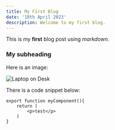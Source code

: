 ```yaml
---
title: My First Blog
date: '18th April 2023'
description: Welcome to my first blog.
---
```


This is my **first** blog post using _markdown_.

### My subheading

Here is an image:

![Laptop on Desk](/img/laptop.jpg)

There is a code snippet below:

```
export function myComponent(){
    return (
        <p>test</p>
    )
}
```
